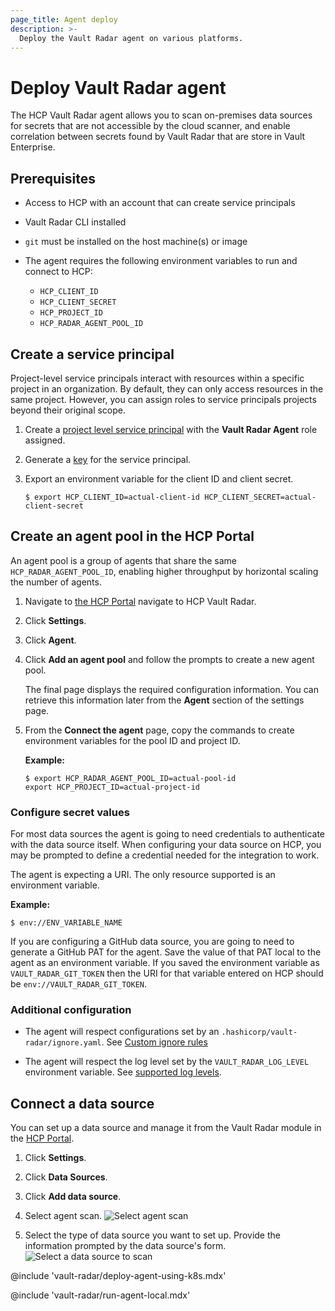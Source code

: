 ```yaml
---
page_title: Agent deploy
description: >-
  Deploy the Vault Radar agent on various platforms.
---
```


# Deploy Vault Radar agent

The HCP Vault Radar agent allows you to scan on-premises data sources for
secrets that are not accessible by the cloud scanner, and enable correlation
between secrets found by Vault Radar that are store in Vault Enterprise.

## Prerequisites

- Access to HCP with an account that can create service principals
- Vault Radar CLI installed
- `git` must be installed on the host machine(s) or image
- The agent requires the following environment variables to run and connect to HCP:

   - `HCP_CLIENT_ID`
   - `HCP_CLIENT_SECRET`
   - `HCP_PROJECT_ID`
   - `HCP_RADAR_AGENT_POOL_ID`

## Create a service principal

Project-level service principals interact with resources within
a specific project in an organization. By default, they can only access
resources in the same project. However, you can assign roles to service
principals projects beyond their original scope.

1. Create a [project level service principal](/hcp/docs/hcp/iam/service-principal#project-level-service-principals-1)
  with the **Vault Radar Agent** role assigned.

1. Generate a [key](/hcp/docs/hcp/iam/service-principal#generate-a-service-principal-key)
   for the service principal.

1. Export an environment variable for the client ID and client secret.

   ```shell-session
   $ export HCP_CLIENT_ID=actual-client-id HCP_CLIENT_SECRET=actual-client-secret
   ```

## Create an agent pool in the HCP Portal

An agent pool is a group of agents that share the same
`HCP_RADAR_AGENT_POOL_ID`, enabling higher throughput by horizontal scaling the
number of agents.

1. Navigate to [the HCP Portal](https://portal.cloud.hashicorp.com/) navigate to HCP Vault Radar.

1. Click **Settings**.

1. Click **Agent**.

1. Click **Add an agent pool** and follow the prompts to create a new agent
   pool.

   The final page displays the required configuration information. You can
   retrieve this information later from the **Agent** section of the settings page.

1. From the **Connect the agent** page, copy the commands to create environment
   variables for the pool ID and project ID.

   **Example:**

   <CodeBlockConfig hideClipboard>

   ```shell-session
   $ export HCP_RADAR_AGENT_POOL_ID=actual-pool-id
   export HCP_PROJECT_ID=actual-project-id
   ```

   </CodeBlockConfig>

### Configure secret values

For most data sources the agent is going to need credentials to authenticate
with the data source itself. When configuring your data source on HCP, you may
be prompted to define a credential needed for the integration to work.

<Note>

The agent is expecting a URI. The only resource supported is an
environment variable.

**Example:**

```shell-session
$ env://ENV_VARIABLE_NAME
```

</Note>

If you are configuring a GitHub data source, you are going to need to generate a
GitHub PAT for the agent. Save the value of that PAT local to the
agent as an environment variable. If you saved the environment variable as
`VAULT_RADAR_GIT_TOKEN` then the URI for that variable entered on HCP should be
`env://VAULT_RADAR_GIT_TOKEN`.

### Additional configuration

- The agent will respect configurations set by an `.hashicorp/vault-radar/ignore.yaml`.
  See [Custom ignore rules](/hcp/docs/vault-radar/cli/configuration/write-custom-ignore-rules)

- The agent will respect the log level set by the `VAULT_RADAR_LOG_LEVEL` environment
  variable. See [supported log levels](/hcp/docs/vault-radar/cli#log-level).

## Connect a data source

You can set up a data source and manage it from the Vault Radar module in the
[HCP Portal](https://portal.cloud.hashicorp.com/).

1. Click **Settings**.

1. Click **Data Sources**.

1. Click **Add data source**.

1. Select agent scan.
   ![Select agent scan](/img/docs/vault-radar/agent/onboard-agent-data-source.png)

1. Select the type of data source you want to set up. Provide the information prompted by the data source's form.
   ![Select a data source to scan](/img/docs/vault-radar/agent/agent-data-source-selection.png)

<Tabs>
<Tab heading="Kubernetes (recommended)">

@include 'vault-radar/deploy-agent-using-k8s.mdx'

</Tab>
<Tab heading="Linux">

@include 'vault-radar/run-agent-local.mdx'

</Tab>
</Tabs>
